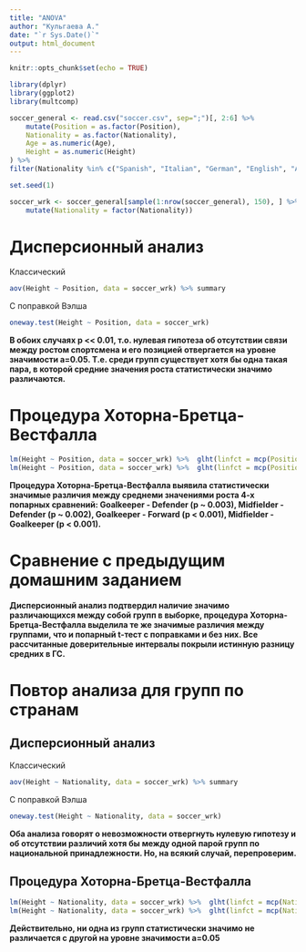 ```yaml
---
title: "ANOVA"
author: "Кульгаева А."
date: "`r Sys.Date()`"
output: html_document
---
```


```r
knitr::opts_chunk$set(echo = TRUE)
```

```r
library(dplyr)
library(ggplot2)
library(multcomp)
```

```r
soccer_general <- read.csv("soccer.csv", sep=";")[, 2:6] %>% 
    mutate(Position = as.factor(Position), 
    Nationality = as.factor(Nationality), 
    Age = as.numeric(Age), 
    Height = as.numeric(Height)
) %>% 
filter(Nationality %in% c("Spanish", "Italian", "German", "English", "Argentinian")) 

set.seed(1) 

soccer_wrk <- soccer_general[sample(1:nrow(soccer_general), 150), ] %>% 
    mutate(Nationality = factor(Nationality))

```

# Дисперсионный анализ

Классический

```r
aov(Height ~ Position, data = soccer_wrk) %>% summary
```

С поправкой Вэлша

```r
oneway.test(Height ~ Position, data = soccer_wrk)
```

**В обоих случаях p << 0.01, т.о. нулевая гипотеза об отсутствии связи между ростом спортсмена и его позицией отвергается на уровне значимости a=0.05. Т.е. среди групп существует хотя бы одна такая пара, в которой средние значения роста статистически значимо различаются.**

# Процедура Хоторна-Бретца-Вестфалла

```r
lm(Height ~ Position, data = soccer_wrk) %>%  glht(linfct = mcp(Position = "Tukey")) %>% summary()
lm(Height ~ Position, data = soccer_wrk) %>%  glht(linfct = mcp(Position = "Tukey")) %>% confint()
```

**Процедура Хоторна-Бретца-Вестфалла выявила статистически значимые различия между среднеми значениями роста 4-х попарных сравнений: Goalkeeper - Defender (p ~ 0.003), Midfielder - Defender (p ~ 0.002), Goalkeeper - Forward (p < 0.001), Midfielder - Goalkeeper (p < 0.001).**

# Сравнение с предыдущим домашним заданием

**Дисперсионный анализ подтвердил наличие значимо различающихся между собой групп в выборке, процедура Хоторна-Бретца-Вестфалла выделила те же значимые различия между группами, что и попарный t-тест с поправками и без них. Все рассчитанные доверительные интервалы покрыли истинную разницу средних в ГС.**


# Повтор анализа для групп по странам

## Дисперсионный анализ

Классический

```r
aov(Height ~ Nationality, data = soccer_wrk) %>% summary
```

С поправкой Вэлша

```r
oneway.test(Height ~ Nationality, data = soccer_wrk)
```
**Оба анализа говорят о невозможности отвергнуть нулевую гипотезу и об отсутствии различий хотя бы между одной парой групп по национальной принадлежности. Но, на всякий случай, перепроверим.**

## Процедура Хоторна-Бретца-Вестфалла

```r
lm(Height ~ Nationality, data = soccer_wrk) %>%  glht(linfct = mcp(Nationality = "Tukey")) %>% summary()
lm(Height ~ Nationality, data = soccer_wrk) %>%  glht(linfct = mcp(Nationality = "Tukey")) %>% confint()
```

**Действительно, ни одна из групп статистически значимо не различается с другой на уровне значимости a=0.05**